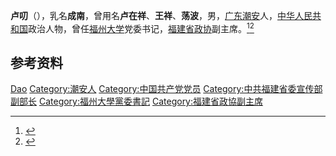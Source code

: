 '''卢叨'''（{{bd|1915年||1993年|}}），乳名'''成南'''，曾用名'''卢在祥'''、'''王祥'''、'''荡波'''，男，[[广东|广东]][[潮安县|潮安]]人，[[中华人民共和国|中华人民共和国]]政治人物，曾任[[福州大学|福州大学]]党委书记，[[福建省政协|福建省政协]]副主席。<ref>{{Cite book|title=中华人民共和国职官志|author=何虎生, 李耀东, 向常福主编|publisher=中国社会出版社|year=2003|isbn=9787800883934|location=北京|pages=}}</ref><ref>{{Cite web|title=卢　叨|url=http://www.yxdlt.com/bencandy.php?fid=25&id=881|accessdate=2020-09-25|work=云霄信息网}}</ref>

== 参考资料 ==
{{reflist}}

{{中国人物小作品}}

{{Authority control}}
{{DEFAULTSORT:Lu卢}}
[[Category:卢姓|Dao]]
[[Category:潮安人|Category:潮安人]]
[[Category:中国共产党党员|Category:中国共产党党员]]
[[Category:中共福建省委宣传部副部长|Category:中共福建省委宣传部副部长]]
[[Category:福州大學黨委書記|Category:福州大學黨委書記]]
[[Category:福建省政協副主席|Category:福建省政協副主席]]